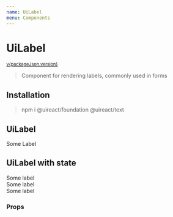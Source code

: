 ```yaml
---
name: UiLabel
menu: Components
---
```





# UiLabel

<sup>
  <a href="https://github.com/inavac182/ui-react/blob/main/packages/text/" target="_blank">
    v{packageJson.version}
  </a>
</sup>

> Component for rendering labels, commonly used in forms

## Installation

> npm i @uireact/foundation @uireact/text

## UiLabel

<Playground>
  <UiLabel>Some Label</UiLabel>
</Playground>

## UiLabel with state

<Playground>
  <UiLabel state="ERROR">Some label</UiLabel> <br />
  <UiLabel state="POSITIVE">Some label</UiLabel> <br />
  <UiLabel state="NEGATIVE">Some label</UiLabel> <br />
</Playground>

### Props

<Props of={UiLabel} />
